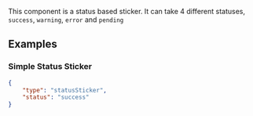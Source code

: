 


This component is a status based sticker. It can take 4 different statuses, `success`, `warning`, `error` and `pending`

## Examples

### Simple Status Sticker

```json
{
    "type": "statusSticker",
    "status": "success"
}
```

<PropertyTable schema={schema}/>
